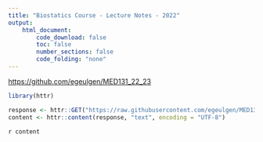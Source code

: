 ```yaml
---
title: "Biostatics Course - Lecture Notes - 2022"
output:
    html_document:
        code_download: false
        toc: false
        number_sections: false
        code_folding: "none"
---
```


[https://github.com/egeulgen/MED131_22_23](https://github.com/egeulgen/MED131_22_23)

```r
library(httr)

response <- httr::GET("https://raw.githubusercontent.com/egeulgen/MED131_22_23/main/README.md")
content <- httr::content(response, "text", encoding = "UTF-8")
```

`r content`

